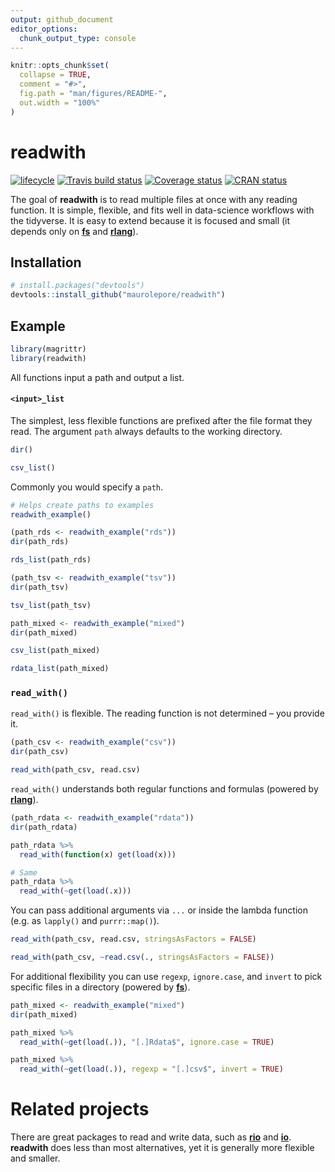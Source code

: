 ```yaml
---
output: github_document
editor_options: 
  chunk_output_type: console
---
```


<!-- README.md is generated from README.Rmd. Please edit that file -->

```r
knitr::opts_chunk$set(
  collapse = TRUE,
  comment = "#>",
  fig.path = "man/figures/README-",
  out.width = "100%"
)
```

# readwith

[![lifecycle](https://img.shields.io/badge/lifecycle-experimental-orange.svg)](https://www.tidyverse.org/lifecycle/#experimental)
[![Travis build status](https://travis-ci.org/maurolepore/readwith.svg?branch=master)](https://travis-ci.org/maurolepore/readwith)
[![Coverage status](https://coveralls.io/repos/github/maurolepore/readwith/badge.svg)](https://coveralls.io/r/maurolepore/readwith?branch=master)
[![CRAN status](https://www.r-pkg.org/badges/version/readwith)](https://cran.r-project.org/package=readwith)

The goal of __readwith__ is to read multiple files at once with any reading function. It is simple, flexible, and fits well in data-science workflows with the tidyverse. It is easy to extend because it is focused and small (it depends only on [__fs__](https://fs.r-lib.org/) and [__rlang__](https://rlang.r-lib.org/)).

## Installation

``` r
# install.packages("devtools")
devtools::install_github("maurolepore/readwith")
```

## Example

```r
library(magrittr)
library(readwith)

```

All functions input a path and output a list.

#### `<input>_list`

The simplest, less flexible functions are prefixed after the file format they read. The argument `path` always defaults to the working directory.

```r
dir()

csv_list()
```

Commonly you would specify a `path`.

```r
# Helps create paths to examples
readwith_example()

(path_rds <- readwith_example("rds"))
dir(path_rds)

rds_list(path_rds)

(path_tsv <- readwith_example("tsv"))
dir(path_tsv)

tsv_list(path_tsv)

path_mixed <- readwith_example("mixed")
dir(path_mixed)

csv_list(path_mixed)

rdata_list(path_mixed)
```

### `read_with()`

`read_with()` is flexible. The reading function is not determined -- you provide it.

```r
(path_csv <- readwith_example("csv"))
dir(path_csv)

read_with(path_csv, read.csv)
```

`read_with()` understands both regular functions and formulas (powered by [__rlang__](https://rlang.r-lib.org/)).

```r
(path_rdata <- readwith_example("rdata"))
dir(path_rdata)

path_rdata %>% 
  read_with(function(x) get(load(x)))

# Same
path_rdata %>% 
  read_with(~get(load(.x)))
```

You can pass additional arguments via `...` or inside the lambda function (e.g. as `lapply()` and `purrr::map()`).

```r
read_with(path_csv, read.csv, stringsAsFactors = FALSE)

read_with(path_csv, ~read.csv(., stringsAsFactors = FALSE))
```

For additional flexibility you can use `regexp`, `ignore.case`, and `invert` to pick specific files in a directory (powered by [__fs__](https://fs.r-lib.org/)).

```r
path_mixed <- readwith_example("mixed")
dir(path_mixed)

path_mixed %>% 
  read_with(~get(load(.)), "[.]Rdata$", ignore.case = TRUE)

path_mixed %>% 
  read_with(~get(load(.)), regexp = "[.]csv$", invert = TRUE)
```

# Related projects

There are great packages to read and write data, such as [__rio__](https://CRAN.R-project.org/package=rio) and [__io__](https://CRAN.R-project.org/package=io). __readwith__ does less than most alternatives, yet it is generally more flexible and smaller.

